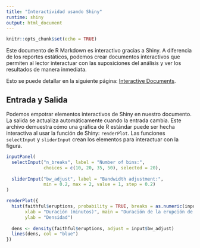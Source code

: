 ```yaml
---
title: "Interactividad usando Shiny"
runtime: shiny
output: html_document
---
```


```r
knitr::opts_chunk$set(echo = TRUE)
```

Este documento de R Markdown es interactivo gracias a Shiny. A diferencia de los reportes estáticos, podemos crear documentos interactivos que permiten al lector interactuar con las suposiciones del análisis y ver los resultados de manera inmediata. 

Esto se puede detallar en la siguiente página:
[Interactive Documents](http://rmarkdown.rstudio.com/authoring_shiny.html).

## Entrada y Salida

Podemos empotrar elementos interactivos de Shiny en nuestro documento. La salida se actualiza automáticamente cuando la entrada cambia. Este archivo demuestra cómo una gráfica de R estándar puede ser hecha interactiva al usar la función de Shiny: `renderPlot`. Las funciones `selectInput` y `sliderInput` crean los elementos para interactuar con la figura.

```r
inputPanel(
  selectInput("n_breaks", label = "Number of bins:",
              choices = c(10, 20, 35, 50), selected = 20),
  
  sliderInput("bw_adjust", label = "Bandwidth adjustment:",
              min = 0.2, max = 2, value = 1, step = 0.2)
)

renderPlot({
  hist(faithful$eruptions, probability = TRUE, breaks = as.numeric(input$n_breaks),
       xlab = "Duración (minutos)", main = "Duración de la erupción de un Geyser",
       ylab = "Densidad")
  
  dens <- density(faithful$eruptions, adjust = input$bw_adjust)
  lines(dens, col = "blue")
})
```

